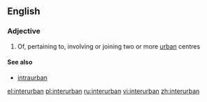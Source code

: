 ==English==

===Adjective===
{{en-adj|-}}

# Of, pertaining to, involving or joining two or more [[urban]] centres

====See also====
*[[intraurban]]

[[el:interurban]]
[[pl:interurban]]
[[ru:interurban]]
[[vi:interurban]]
[[zh:interurban]]